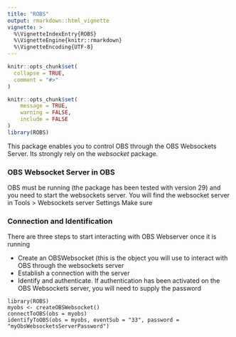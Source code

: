 ```yaml
---
title: "ROBS"
output: rmarkdown::html_vignette
vignette: >
  %\VignetteIndexEntry{ROBS}
  %\VignetteEngine{knitr::rmarkdown}
  %\VignetteEncoding{UTF-8}
---
```


```r
knitr::opts_chunk$set(
  collapse = TRUE,
  comment = "#>"
)
```


```r
knitr::opts_chunk$set(
	message = TRUE,
	warning = FALSE,
	include = FALSE
)
library(ROBS)
```


This package enables you to control OBS through the OBS Websockets Server.
Its strongly rely on the *websocket* package.

### OBS Websocket Server in OBS

OBS must be running (the package has been tested with version 29) and you need to start the websockets server.
You will find the websocket server in Tools > Websockets server Settings
Make sure 

### Connection and Identification

There are three steps to start interacting with OBS Webserver once it is running

- Create an OBSWebsocket (this is the object you will use to interact with OBS through the websockets server
- Establish a connection with the server
- Identify and authenticate. If authentication has been activated on the OBS Websockets server, you will need to supply the password

```
library(ROBS)
myobs <- createOBSWebsocket() 
connectToOBS(obs = myobs)
identifyToOBS(obs = myobs, eventSub = "33", password = "myObsWebsocketsServerPassword")
```
